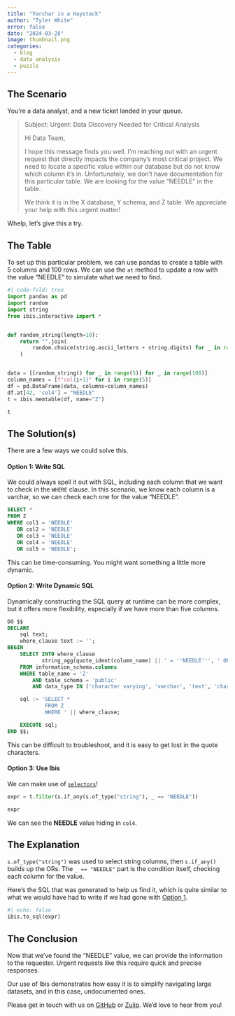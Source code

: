 ```yaml
---
title: "Varchar in a Haystack"
author: "Tyler White"
error: false
date: "2024-03-28"
image: thumbnail.png
categories:
  - blog
  - data analysis
  - puzzle
---
```


## The Scenario

You're a data analyst, and a new ticket landed in your queue.

> Subject: Urgent: Data Discovery Needed for Critical Analysis
>
> Hi Data Team,
>
> I hope this message finds you well. I'm reaching out with an urgent request
> that directly impacts the company's most critical project. We need to locate
> a specific value within our database but do not know which column it's in.
> Unfortunately, we don't have documentation for this particular table. We are
> looking for the value "NEEDLE" in the table.
>
> We think it is in the X database, Y schema, and Z table. We appreciate your
> help with this urgent matter!

Whelp, let's give this a try.

## The Table

To set up this particular problem, we can use pandas to create a table with 5
columns and 100 rows. We can use the `at` method to update a row with the value
"NEEDLE" to simulate what we need to find.

```python
#| code-fold: true
import pandas as pd
import random
import string
from ibis.interactive import *


def random_string(length=10):
    return "".join(
        random.choice(string.ascii_letters + string.digits) for _ in range(length)
    )


data = [[random_string() for _ in range(5)] for _ in range(100)]
column_names = [f"col{i+1}" for i in range(5)]
df = pd.DataFrame(data, columns=column_names)
df.at[42, 'col4'] = "NEEDLE"
t = ibis.memtable(df, name="Z")
```

```python
t
```

## The Solution(s)
There are a few ways we could solve this.

#### Option 1: Write SQL

We could always spell it out with SQL, including each column that we want to
check in the `WHERE` clause. In this scenario, we know each column is a varchar,
so we can check each one for the value "NEEDLE".

```sql
SELECT *
FROM Z
WHERE col1 = 'NEEDLE'
   OR col2 = 'NEEDLE'
   OR col3 = 'NEEDLE'
   OR col4 = 'NEEDLE'
   OR col5 = 'NEEDLE';
```

This can be time-consuming. You might want something a little more dynamic.

#### Option 2: Write Dynamic SQL

Dynamically constructing the SQL query at runtime can be more complex, but it
offers more flexibility, especially if we have more than five columns.

```sql
DO $$
DECLARE
    sql text;
    where_clause text := '';
BEGIN
    SELECT INTO where_clause
           string_agg(quote_ident(column_name) || ' = ''NEEDLE''', ' OR ')
    FROM information_schema.columns
    WHERE table_name = 'Z'
        AND table_schema = 'public'
        AND data_type IN ('character varying', 'varchar', 'text', 'char');

    sql := 'SELECT *
            FROM Z
            WHERE ' || where_clause;

    EXECUTE sql;
END $$;
```

This can be difficult to troubleshoot, and it is easy to get lost in the quote
characters.

#### Option 3: Use Ibis

We can make use of [`selectors`](../../reference/selectors.qmd)!

```python
expr = t.filter(s.if_any(s.of_type("string"), _ == "NEEDLE"))

expr
```

We can see the **NEEDLE** value hiding in `col4`.

## The Explanation

`s.of_type("string")` was used to select string columns, then `s.if_any()`
builds up the ORs. The `_ == "NEEDLE"` part is the condition itself, checking
each column for the value.

Here's the SQL that was generated to help us find it, which is quite similar
to what we would have had to write if we had gone with [Option 1](#option-1-write-sql).
```python
#| echo: false
ibis.to_sql(expr)
```

## The Conclusion

Now that we've found the "NEEDLE" value, we can provide the information to the
requester. Urgent requests like this require quick and precise responses.

Our use of Ibis demonstrates how easy it is to simplify navigating large
datasets, and in this case, undocumented ones.

Please get in touch with us on [GitHub](https://github.com/ibis-project) or
[Zulip](https://ibis-project.zulipchat.com/). We'd love to hear from you!
